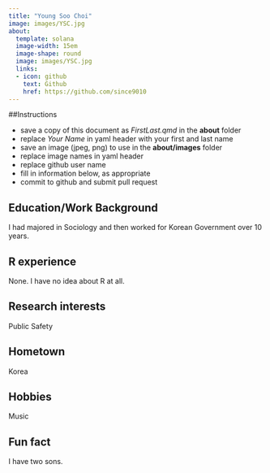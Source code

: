 ---
title: "Young Soo Choi"
image: images/YSC.jpg
about:
  template: solana
  image-width: 15em
  image-shape: round
  image: images/YSC.jpg
  links:
  - icon: github
    text: Github
    href: https://github.com/since9010
---

##Instructions

-   save a copy of this document as *FirstLast.qmd* in the **about** folder
-   replace *Your Name* in yaml header with your first and last name
-   save an image (jpeg, png) to use in the **about/images** folder
-   replace image names in yaml header
-   replace github user name
-   fill in information below, as appropriate
-   commit to github and submit pull request

## Education/Work Background

I had majored in Sociology and then worked for Korean Government over 10 years.

## R experience

None. I have no idea about R at all.

## Research interests

Public Safety

## Hometown

Korea

## Hobbies

Music

## Fun fact

I have two sons.
